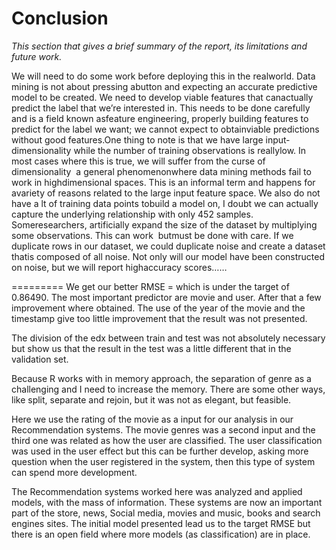 # Conclusion
*This section that gives a brief summary of the report, its limitations and future work.*



We will need to do some work before deploying this in the real­world. Data mining is not about pressing abutton and expecting an accurate predictive model to be created. We need to develop viable features that canactually predict the label that we’re interested in. This needs to be done carefully and is a field known asfeature engineering​, properly building features to predict for the label we want; we cannot expect to obtainviable predictions without good features.One thing to note is that we have large input­dimensionality while the number of training observations is reallylow. In most cases where this is true, we will suffer from the ​curse of dimensionality​ ­ a general phenomenonwhere data mining methods fail to work in high­dimensional spaces. This is an informal term and happens for avariety of reasons related to the large input feature space. We also do not have a lt of training data points tobuild a model on, I doubt we can actually capture the underlying relationship with only 452 samples. Someresearchers, artificially expand the size of the dataset by multiplying some observations. This can work ­ butmust be done with care. If we duplicate rows in our dataset, we could duplicate noise and create a dataset thatis composed of all noise. Not only will our model have been constructed on noise, but we will report highaccuracy scores......


=========
We get our better RMSE =  which is under the target of 0.86490. The most important predictor are  movie and  user. After that a few improvement where obtained. The use of the year of the movie and the timestamp give too little improvement that the result was not presented.

The division of the edx between train and test was not absolutely necessary but show us that the result in the test was a little different that in the validation set.

Because R works with in memory approach, the separation of genre as a challenging and I need to increase the memory. There are some other ways, like split, separate and rejoin, but it was not as elegant, but feasible.

Here we use the rating of the movie as a input for our analysis in our Recommendation systems. The movie genres was a second input and the third one was related as how the user are classified. The user classification was used in the user effect but this can be further develop, asking more question when the user registered in the system, then this type of system can spend more development.

The Recommendation systems worked here was analyzed and applied models, with the mass of information. These systems are now an important part of the store, news, Social media, movies and music, books and search engines sites. The initial model presented lead us to the target RMSE but there is an open field  where more models (as classification) are in place.
